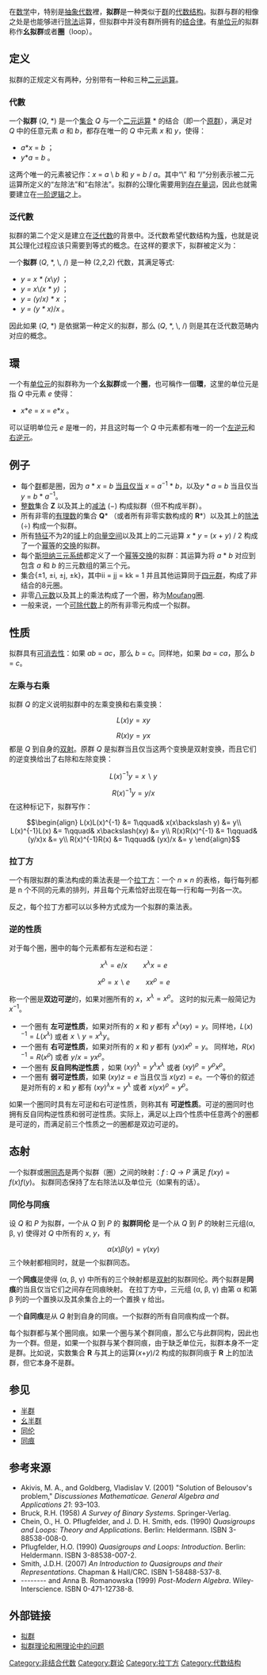 在[[数学|数学]]中，特别是[[抽象代数|抽象代数]]裡，'''拟群'''是一种类似于[[群|群]]的[[代数结构|代数结构]]。拟群与群的相像之处是也能够进行[[除法|除法]]运算，但拟群中并没有群所拥有的[[结合律|结合律]]。有[[单位元|单位元]]的拟群称作'''幺拟群'''或者'''圈'''（loop）。 

== 定义 ==
拟群的正规定义有两种，分别带有一种和三种[[二元运算|二元运算]]。

=== 代數 ===
一个'''拟群''' (''Q'', *) 是一个[[集合_(数学)|集合]] ''Q'' 与一个[[二元运算|二元运算]] * 的结合（即一个[[原群|原群]]），满足对 ''Q'' 中的任意元素 ''a'' 和 ''b''，都存在唯一的 ''Q'' 中元素 ''x'' 和 ''y''，使得：
*''a''*''x'' = ''b'' ；
*''y''*''a'' = ''b'' 。
这两个唯一的元素被记作：''x'' = ''a'' \ ''b'' 和 ''y'' = ''b'' / ''a''。其中“\” 和 “/”分别表示被二元运算所定义的“左除法”和“右除法”。拟群的公理化需要用到[[存在量词|存在量词]]，因此也就需要建立在[[一阶逻辑|一阶逻辑]]之上。

=== 泛代數 ===
拟群的第二个定义是建立在[[泛代数|泛代数]]的背景中。泛代数希望代数结构为[[簇_(泛代数)|簇]]，也就是说其公理化过程应该只需要到等式的概念。在这样的要求下，拟群被定义为：

一个'''拟群''' (''Q'', *, \, /) 是一种 (2,2,2) 代数，其满足等式:
*''y = x * (x ''\'' y)'' ；
*''y = x ''\'' (x * y)'' ；
*''y = (y ''/'' x) * x'' ；
*''y = (y * x) ''/'' x'' 。

因此如果 (''Q'', *) 是依据第一种定义的拟群，那么 (''Q'', *, \, /) 则是其在泛代数范畴内对应的概念。

== 環 ==
一个有[[单位元|单位元]]的拟群称为一个'''幺拟群'''或一个'''圈'''，也可稱作一個'''環'''，这里的单位元是指 ''Q'' 中元素 ''e'' 使得：
*''x''*''e'' = ''x'' = ''e''*''x'' 。
可以证明单位元 ''e'' 是唯一的，并且这时每一个 ''Q'' 中元素都有唯一的一个[[逆元素|左逆元]]和[[逆元素|右逆元]]。

== 例子 ==
* 每个[[群|群]]都是圈，因为 ''a'' * ''x'' = ''b'' [[当且仅当|当且仅当]] ''x'' = ''a''<sup>−1</sup> * ''b''，以及''y'' * ''a'' = ''b'' 当且仅当 ''y'' = ''b'' * ''a''<sup>−1</sup>。
* [[整数|整数]]集合 '''Z''' 以及其上的[[减法|减法]] (−) 构成拟群（但不构成半群）。
* 所有非零的[[有理数|有理数]]的集合 '''Q'''* （或者所有非零实数构成的 '''R'''*）以及其上的[[除法|除法]] (÷) 构成一个拟群。
* 所有[[特征_(代数)|特征]]不为2的[[体_(数学)|域]]上的[[向量空间|向量空间]]以及其上的二元运算 ''x'' * ''y'' = (''x'' + ''y'') / 2 构成了一个[[幂等元|幂等]]的[[交换律|交换]]的拟群。
* 每个[[斯坦纳系统|斯坦纳三元系统]]都定义了一个[[幂等元|幂等]][[交换律|交换]]的拟群：其运算为将 ''a'' * ''b'' 对应到包含 ''a'' 和 ''b'' 的三元数组的第三个元。
* 集合{±1, ±i, ±j, ±k}，其中ii = jj = kk = 1 并且其他运算同于[[四元群|四元群]]，构成了非结合的8元圈。
* 非零[[八元数|八元数]]以及其上的乘法构成了一个圈，称为[[Moufang圈|Moufang圈]].
* 一般来说，一个[[可除代数|可除代数]]上的所有非零元构成一个拟群。

== 性质 ==
拟群具有[[可消去性|可消去性]]：如果 ''ab'' =  ''ac''，那么 ''b'' = ''c''。同样地，如果 ''ba'' = ''ca''，那么 ''b'' = ''c''。

===左乘与右乘===
拟群 ''Q'' 的定义说明拟群中的左乘变换和右乘变换：
:<math>L(x)y = xy\,</math>
:<math>R(x)y = yx\,</math>
都是 ''Q''  到自身的[[双射|双射]]。原群 ''Q'' 是拟群当且仅当这两个变换是双射变换，而且它们的逆变换给出了右除和左除变换：
:<math>L(x)^{-1}y = x\backslash y\,</math>
:<math>R(x)^{-1}y = y/x\,</math>
在这种标记下，拟群写作：
:<math>\begin{align}
L(x)L(x)^{-1} &= 1\qquad& x(x\backslash y) &= y\\
L(x)^{-1}L(x) &= 1\qquad& x\backslash(xy) &= y\\
R(x)R(x)^{-1} &= 1\qquad& (y/x)x &= y\\
R(x)^{-1}R(x) &= 1\qquad& (yx)/x &= y
\end{align}</math>

===拉丁方===
一个有限拟群的乘法构成的乘法表是一个[[拉丁方|拉丁方]]：一个 ''n'' × ''n'' 的表格，每行每列都是 n 个不同的元素的排列，并且每个元素恰好出现在每一行和每一列各一次。

反之，每个拉丁方都可以以多种方式成为一个拟群的乘法表。

===逆的性质===
对于每个圈，圈中的每个元素都有左逆和右逆：
:<math>x^{\lambda} = e/x \qquad x^{\lambda}x = e</math>
:<math>x^{\rho} = x\backslash e \qquad xx^{\rho} = e</math>

称一个圈是'''双边可逆'''的，如果对圈所有的 ''x''，<math>x^{\lambda} = x^{\rho}</math>。 这时的拟元素一般简记为 <math>x^{-1}</math>。

*一个圈有 '''左可逆性质'''，如果对所有的 <math>x</math> 和 <math>y</math> 都有 <math>x^{\lambda}(xy) = y</math>。同样地，<math>L(x)^{-1} = L(x^{\lambda})</math> 或者 <math>x\backslash y = x^{\lambda}y</math>。
*一个圈有 '''右可逆性质'''，如果对所有的 <math>x</math> 和 <math>y</math> 都有 <math>(yx)x^{\rho} = y</math>。 同样地，<math>R(x)^{-1} = R(x^{\rho})</math> 或者 <math>y/x = yx^{\rho}</math>。
*一个圈有 '''反自同构逆性质''' ，如果 <math>(xy)^{\lambda} = y^{\lambda}x^{\lambda}</math> 或者 <math>(xy)^{\rho} = y^{\rho}x^{\rho}</math>。
*一个圈有 '''弱可逆性质'''，如果 <math>(xy)z = e</math> 当且仅当 <math>x(yz) = e</math>。一个等价的叙述是对所有的 <math>x</math> 和 <math>y</math> 都有 <math>(xy)^{\lambda}x = y^{\lambda}</math> 或者 <math>x(yx)^{\rho} = y^{\rho}</math>。

如果一个圈同时具有左可逆和右可逆性质，则称其有 '''可逆性质'''。可逆的圈同时也拥有反自同构逆性质和弱可逆性质。实际上，满足以上四个性质中任意两个的圈都是可逆的，而满足前三个性质之一的圈都是双边可逆的。

==态射==
一个拟群或圈[[同态|同态]]是两个拟群（圈）之间的映射：''f'' : ''Q'' →  ''P'' 满足 ''f''(''xy'') = ''f''(''x'')''f''(''y'')。 拟群同态保持了左右除法以及单位元（如果有的话）。

===同伦与同痕===
设 ''Q'' 和 ''P'' 为拟群，一个从 ''Q'' 到 ''P'' 的 '''拟群同伦''' 是一个从 ''Q'' 到 ''P'' 的映射三元组(α, β, γ) 使得对 ''Q'' 中所有的 ''x'', ''y''，有
:<math>\alpha(x)\beta(y) = \gamma(xy)\,</math>
三个映射都相同时，就是一个拟群同态。

一个'''同痕'''是使得 (α, β, γ) 中所有的三个映射都是[[双射|双射]]的拟群同伦。两个拟群是'''同痕'''的当且仅当它们之间存在同痕映射。
在拉丁方中，三元组 (α, β, γ) 由第 α 和第 β 列的一个置换以及其余集合上的一个置换 γ 给出。

一个'''自同痕'''是从 ''Q'' 射到自身的同痕。一个拟群的所有自同痕构成一个群。

每个拟群都与某个圈同痕。如果一个圈与某个群同痕，那么它与此群同构，因此也为一个群。但是，如果一个拟群与某个群同痕，由于缺乏单位元，拟群本身不一定是群。比如说，实数集合 '''R''' 与其上的运算(''x''+''y'')/2 构成的拟群同痕于 '''R''' 上的加法群，但它本身不是群。

== 参见 ==
*[[半群|半群]]
*[[幺半群|幺半群]]
*[[同伦|同伦]]
*[[同痕|同痕]]

==参考来源==
* Akivis, M. A., and Goldberg, Vladislav V. (2001) "Solution of Belousov's problem," ''Discussiones Mathematicae. General Algebra and Applications 21'': 93–103.
* Bruck, R.H. (1958) ''A Survey of Binary Systems''.  Springer-Verlag.
* Chein, O., H. O. Pflugfelder, and J. D. H. Smith, eds. (1990) ''Quasigroups and Loops: Theory and Applications''.  Berlin: Heldermann. ISBN 3-88538-008-0.
* Pflugfelder, H.O. (1990) ''Quasigroups and Loops: Introduction''.  Berlin: Heldermann. ISBN 3-88538-007-2.
* Smith, J.D.H. (2007) ''An Introduction to Quasigroups and their Representations''.  Chapman & Hall/CRC. ISBN 1-58488-537-8.
* -------- and Anna B. Romanowska (1999) ''Post-Modern Algebra''.  Wiley-Interscience.  ISBN 0-471-12738-8.

==外部链接==
*[https://web.archive.org/web/20080705041442/http://www-math.cudenver.edu/~wcherowi/courses/m6406/csln2.html 拟群]
*[https://web.archive.org/web/20080114044106/http://www.math.du.edu/plq/ 拟群理论和圈理论中的问题]

[[Category:非结合代数|Category:非结合代数]]
[[Category:群论|Category:群论]]
[[Category:拉丁方|Category:拉丁方]]
[[Category:代数结构|Category:代数结构]]